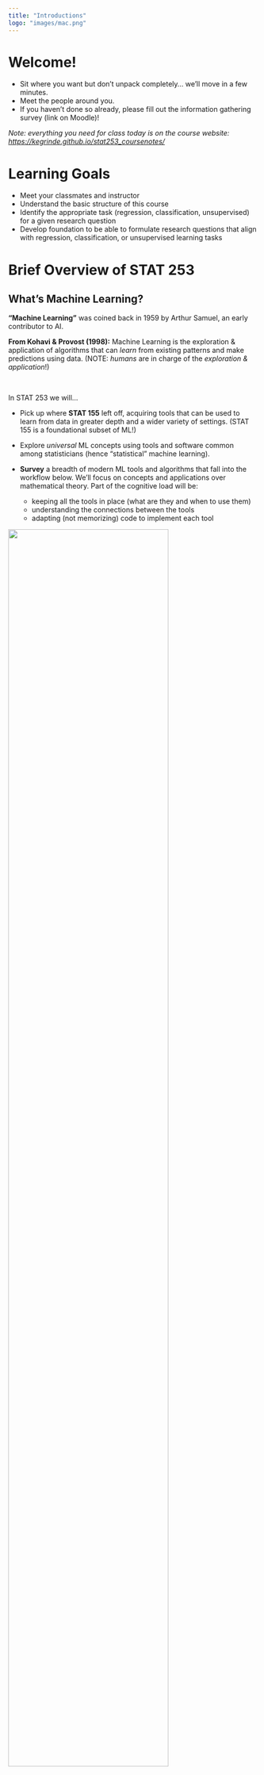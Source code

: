 ```yaml
---
title: "Introductions"
logo: "images/mac.png"
---
```


# Welcome! {-}

- Sit where you want but don't unpack completely... we'll move in a few minutes.
- Meet the people around you.
- If you haven't done so already, please fill out the information gathering survey
(link on Moodle)!

*Note: everything you need for class today is on the course website: [https://kegrinde.github.io/stat253_coursenotes/](https://kegrinde.github.io/stat253_coursenotes/)*

# Learning Goals {-}

- Meet your classmates and instructor
- Understand the basic structure of this course 
- Identify the appropriate task (regression, classification, unsupervised) for a given research question
- Develop foundation to be able to formulate research questions that align with regression, classification, or unsupervised learning tasks


<!--
# Small Group Discussion {-}

**Directions:**

- In small groups, please first introduce yourselves in whatever way you feel appropriate (e.g. name, pronouns, how you're feeling at the moment, things you're looking forward to, best part of winter break, why you are motivated to take this class).
- When everyone is ready, discuss the prompts below. One of you volunteer to record a few thoughts in [this Google Doc](https://docs.google.com/document/d/1I3sLH44lSisS8szVp4h6rTXPzz_QYYi6OfWZCw91a_Q/edit?usp=sharing). The instructor will summarize responses from all the sections to create a resource that everyone can use.

<br>

**Prompts:**

1. Collectivist education focuses on prioritizing the group first before the individual while individualist education focuses solely on the success of the individual. Considering your own experiences and backgrounds, discuss your values as they relate to collectivist and individualistic aspects of your own education. 

2. It is important to create a set of agreements to guide our community in and out of class. Which of the following do you think are most important to keep in mind for our time together in this course and why? What might you add to our guiding principles?

    - W.A.I.T. (Why Am I Talking/Why Aren't I Talking) 
    - Be curious
    - Extend and receive grace
    - Understand impact vs. intention
    - Breathe and lean into discomfort
    - Embrace diversity of experience


3. What strategies have you found work well for you to succeed in learning both in and out of class that you want to continue this semester?

4. What are some things that have contributed to positive learning experiences in your courses that you would like to have in place for this course? What has contributed to negative experiences that you would like to prevent?


<br><br><br>
-->

# Brief Overview of STAT 253 {-}

## What's Machine Learning? {-}

**"Machine Learning"** was coined back in 1959 by Arthur Samuel, an early contributor to AI.

**From Kohavi & Provost (1998):** Machine Learning is the exploration & application of algorithms that can *learn* from existing patterns and make predictions using data. (NOTE: _humans_ are in charge of the _exploration & application_!)

\

In STAT 253 we will...

- Pick up where **STAT 155** left off, acquiring tools that can be used to learn from data in greater depth and a wider variety of settings. (STAT 155 is a foundational subset of ML!)

- Explore *universal* ML concepts using tools and software common among statisticians (hence "statistical" machine learning).

- **Survey** a breadth of modern ML tools and algorithms that fall into the workflow below. We'll focus on concepts and applications over mathematical theory. Part of the cognitive load will be:
    - keeping all the tools in place (what are they and when to use them)
    - understanding the connections between the tools
    - adapting (not memorizing) code to implement each tool


![](images/MLDiagram.jpg){width="80%"}


## Supervised Learning {-}       

We want to model the relationship between some *output* variable $y$ and *input* variables $x = (x_1, x_2,..., x_p)$: 

$$\begin{split}
y 
& = f(x) + \varepsilon \\
& = \text{(trend in the relationship) } + \text{ (residual deviation from the trend `epsilon`)} \\
\end{split}$$


Types of supervised learning tasks:       

- **regression**: $y$ is *quantitative*       
    example:        
    $y$ = body mass index        
    $x$ = (number of live births, age, marital status, education, etc)
    
- **classification**: $y$ is *categorical*        
    example:        
    $y$ = whether a pair of crickets courted (yes, no)
    $x$ = (species, pair of same species, CHC profile, etc)





## Unsupervised Learning {-}     

We have some *input* variables $x = (x_1, x_2,..., x_p)$ but there's *no output variable* $y$. Thus the goal is to use $x$ to understand and/or modify the structure of our data with respect to $x$.


Types of unsupervised learning tasks:       

- clustering        
    Identify and examine *groups* or *clusters* of data points that are similar with respect to their $x_i$ values.
    example: 
    - $x$ = (body mass index at 2 weeks, 1 month, 2 months, 4 months, 6 months, etc)
    
- dimension reduction       
    Turn the original set of $p$ input variables, which are potentially correlated, into a smaller set of $k < p$ variables which still preserve the majority of information in the originals.
    example:
    - $x$ = (cuticular hydrocarbon compounds concentrations based on gas chromatography analysis)


## Meet Your Classmates! {-}

I used a **machine learning** algorithm, one we'll learn later this semester, to form groups based on your responses to the pre-course informational survey. BUT it didn't provide any explanation of *why* these are the groups it picked. To that end, we need **humans**.

- Get into your assigned group.
- Introduce yourselves in whatever way you feel appropriate (ideas: name, pronouns, how you're feeling at the moment, things you're looking forward to, best part of summer, why you are motivated to take this class)
- Try to figure out why the algorithm put you into a group together. (I don't personally know the answer!)
- Prepare to introduce your group to the bigger class: 
  - Each person will introduce themself
  - One person will explain why they think the group was put together
  
```r
#| echo: false
#| eval: true
#| warning: false
#| message: false
library(conflicted)
conflicts_prefer(dplyr::filter)
library(tidyverse)
library(gridExtra)

# load survey data
library(here)
library(forcats)
#install.packages('googlesheets4')
library(googlesheets4)
survey <- read_sheet('https://docs.google.com/spreadsheets/d/1Sz1KwNVHKKn9jAU0Ec0WfiImH1F6RD6HLvATI1Yvu7Q/edit?resourcekey=&gid=2134183948#gid=2134183948') %>%
  as.data.frame()

# process survey data
survey <- survey[,c(1:4,6,5,10:20)]
names(survey) <- c("time","name","name2",'pronounce', "email","pronouns", "year", "major", "comp123", "comp127","comp112", "github", "time_to_mac", "activity",  "cute_pic", "fake_name", "section")
survey <- survey %>% 
  select(-time,-name2,-pronounce,-pronouns) %>% 
  mutate(major = as.factor(major), activity = as.factor(activity)) %>% 
  mutate(major = fct_recode(major, 
                            "STAT/DS" = "Statistics or Data Science",
                            "CS" = "Computer Science",
                            "MATH" = "Mathematics")) %>% 
  mutate(major = as.factor(if_else(major %in% c('STAT/DS','CS','MATH'),major,'Other'))) %>%
  mutate(activity = fct_recode(activity, 
                            "vids" = "video games",
                            "moving" = "exercising / moving")) 
```


```r
#| echo: false
#| include: false
library(cluster)

# clustering by section
survey_sub <- survey %>% 
  mutate(comp123 = as.factor(comp123), 
         comp127 = as.factor(comp127),
         comp112 = as.factor(comp112), 
         github = as.factor(github), 
         year = as.factor(year))

rownames(survey_sub) <- survey$name

survey_sub <- survey_sub %>% 
  select(-email, -fake_name,-name)

# Section 1
section <- survey_sub %>% 
  filter(section == "TTh 8:00") %>% 
  select(-section)
class_cluster <- hclust(daisy(section, metric = "gower", type = list(logratio = 3)))
plot(class_cluster, cex = 0.8, main = "", axes = FALSE, xlab = "", ylab = "", sub = "")

# Section 2
section <- survey_sub %>% 
  filter(section == "TTh 9:40") %>% 
  select(-section)
class_cluster <- hclust(daisy(section, metric = "gower", type = list(logratio = 3)))
plot(class_cluster, cex = 0.8, main = "", axes = FALSE, xlab = "", ylab = "", sub = "")

# Section 3
section <- survey_sub %>% 
  filter(section == "TTh 3:00") %>% 
  select(-section)
class_cluster <- hclust(daisy(section, metric = "gower", type = list(logratio = 3)))
plot(class_cluster, cex = 0.8, main = "", axes = FALSE, xlab = "", ylab = "", sub = "")
```


## Meet Your Instructor {-}

A few highlights from my answers to the Pre-Course Information Gathering Survey...

- **Preferred name**: "Kelsey" or "Professor Grinde"

- **Pronouns**: she/her/hers

- **Hometown(s)**: Plymouth --> Northfield --> Seattle --> St. Paul

- Can you tell me a bit about how you’ve been spending your time this **summer**? What’s been particularly **important or meaningful** to you? What brings you joy right now? **What is on your mind**? What do you do when you're **not in class**?

![](images/loons.png){width=32%}
![](images/family.jpg){width="27%"}
![](images/Roo.png){width="26%"}


# Exercises {-}

## Instructions {-} 

- Discuss the following scenarios as a group, talking through your ideas, questions, and reasoning as you go
- I'll move around to groups to check in on your progress and see what questions you have
- You can check your answers by clicking the drop-down "Solutions" button

## Questions {-}

Indicate whether each scenario below represents a regression, classification, or clustering task.

1. How is the number of people that rent bikes on a given day in Washington, D.C. ($y$) explained by the temperature ($x_1$) and whether or not it's a weekend ($x_2$)?  
         
```r
politics <- read.csv("https://www.dropbox.com/s/08smmgkaoj1ulhx/bike_share.csv?dl=1")
```
    
```r
g1 <- ggplot(politics, aes(y=riders_registered, x=temp_feel)) + geom_point() + labs(x="temperature", y="riders") + geom_smooth(method="lm", se=FALSE)
g3 <- ggplot(politics, aes(y=riders_registered, x=temp_feel, color=weekend)) + geom_point() + labs(x="temperature", y="riders") + geom_smooth(method="lm", se=FALSE) + scale_color_viridis_d()
g2 <- ggplot(politics, aes(x=riders_registered, fill=weekend)) + geom_density(alpha=0.5) + labs(x="riders") + geom_vline(xintercept=3926, color="red")  + geom_vline(xintercept=2988, color="blue")+ scale_fill_viridis_d()
grid.arrange(g1, g2, g3, ncol=3)
```    


<details>
<summary>Solution</summary>
regression.  there's a _quantitative_ output variable $y$.
</details>

<br><br>

2. Given the observed bill length ($x_1$) and bill depth ($x_2$) on a set of penguins, how many different penguin species might there be? 

```r
library(palmerpenguins)
data(penguins)
ggplot(penguins, aes(y = bill_length_mm, x = bill_depth_mm)) + geom_point()
``` 

<details>
<summary>Solution</summary>
clustering.  there's no output variable $y$.
</details>

<br><br>

3. How can we determine whether somebody has a certain infection ($y$) based on two different blood sample measurements, Measure A ($x_1$) and Measure B ($x_2$)?   
    
```r
conflicts_prefer(dplyr::filter)
set.seed(2010)
dat <- data.frame(x=c(rnorm(50,3.5,1.25), rnorm(50,2,1.25), rnorm(75,0.5,1.25)), y=c(rnorm(50,2,1.25),rnorm(50,5,1.25),rnorm(75,1,1.25)), status=rep(c("WNV","SLE","Negative"), c(50,50,75)))
suppressPackageStartupMessages(library(dplyr))
dat <- dat %>% filter(x>0 & y>0)
ggplot(dat, aes(y=y, x=x, color=status)) + geom_point() + labs(x="Measure A", y="Measure B") + scale_color_viridis_d(option = 'E')
``` 
    
<details>
<summary>Solution</summary>
classification.  there's a _categorical_ output variable $y$.
</details>

<br><br>


4. **Machine learn about each other! Scenario A.**    
    I collected some data on STAT 253 students (you!) and analyzed it using a machine learning algorithm. In your groups: (1) brainstorm what research question is being investigated; (2) determine whether this is a regression, classification, or clustering task; _and_ (3) summarize what the output tells you about your classmates.
    
```r
#| echo: false
#| eval: true
#| fig-width: 16
#| fig-height: 7
library(rpart)
library(rpart.plot)
# Classification
new_dat <- survey %>% 
      select(-fake_name, -email, -section,-name) %>% 
      unique()
    
# increase minsplit to prune tree.  this is essentially the number of students that can be in a terminal node
# or do two trees -- one pruned and one unpruned
set.seed(1)
tree_0 <- rpart(major ~ ., new_dat, 
                    control = rpart.control(minsplit = 5, cp = 0.02))
rpart.plot(tree_0, cex = 1.15, type = 0, extra = 2, box.palette="Blues")
```
    
<details>
<summary>Solution</summary>
classification ($y$ = major is categorical)
</details>

 <br><br> 
        
    



5. **Machine learn about each other! Scenario B.**    
    Same directions as for Scenario A:    
    
```r
#| echo: false
#| eval: true
#| fig-width: 6
#| warning: false
#| message: false
# regression
g1 <- ggplot(survey, aes(y = time_to_mac, x = cute_pic)) + 
  geom_point() + 
  geom_smooth(se = FALSE)
g2 <- ggplot(survey %>% mutate(year = fct_relevel(year,c('First Year','Sophomore','Junior','Senior'))), aes(y = time_to_mac, x = year)) + 
  geom_boxplot()
grid.arrange(g1,g2,ncol=2)
```


<details>
<summary>Solution</summary>
regression ($y$ = time to mac is quantitative)
</details> 

<br><br>

6. **Machine learn about each other! Scenario C.**    
    Same directions as for Scenario A:  
    
```r
#| echo: false
#| eval: true
#| fig-width: 8
#| fig-height: 6

# clustering
#survey_clean <- survey %>% 
#  filter(email != "langford_2", email != "desouza_2", name != "Minions")
       
survey_sub <- survey %>% 
  select( -section,-fake_name, -email,-name) %>%
  mutate(comp123 = as.factor(comp123), 
         comp127 = as.factor(comp127),
         comp112 = as.factor(comp112), 
         github = as.factor(github), 
         year = as.factor(year))
rownames(survey_sub) <- survey$fake_name
    
  
gower_dist <- daisy(survey_sub, metric = "gower", type = list(logratio = 3))
    
# Dendrogram of scaled data
class_cluster <- hclust(gower_dist)
plot(class_cluster, cex = 0.8, main = "", axes = FALSE, xlab = "", ylab = "", sub = "")
```
    
<details>
<summary>Solution</summary>
clustering (no outcome $y$).
</details> 

<br><br>

7. Use Spotify users' previous listening behavior to identify groups of similar users.     

<details>
<summary>Solution</summary>
clustering
</details>

<br><br>
<!-- clustering -->

8. Predict workers' wages by their years of experience.    

<!-- regression -->
<details>
<summary>Solution</summary>
regression ($y$ = wages)
</details>

<br><br>

9. Predict workers' wages by their college major.    


<!-- regression -->

<details>
<summary>Solution</summary>
regression ($y$ = wages)
</details>

 <br><br>

10. Use a customer's age to predict whether they've seen the *Barbie* movie.    

<!-- classification -->
<details>
<summary>Solution</summary>
classification ($y$ = whether or not watched the film)
</details>

<br><br>

11. Look for similarities among genetic samples taken from a group of patients.  

<!-- clustering -->

<details>
<summary>Solution</summary>
clustering (no outcome $y$)
</details> 


# Wrap-Up {-}

## Scavenger Hunt {-}

Take a few minutes to make sure you know how to find all of the following: 

- course website
- syllabus
- textbook
- STAT 253 Slack
- office hour times and locations
- assignment deadlines
- information on what you need to complete before class each day
- in-class activities
- assignment instructions / submission 

## What's next? {-}

What to work on after class today: 

- **carefully** review the syllabus 
  - if time allows, we'll discuss a few highlights now!
  - more to come in the next few class sessions
- join Slack
- update your versions of R/RStudio (see [R and RStudio Setup](r_rstudio.html))
- complete the pre-class tasks for Thursday (videos/reading/checkpoint) 
  - review the checkpoint recommendations/policies on Moodle before you start!
- start HW0 (due Friday)
